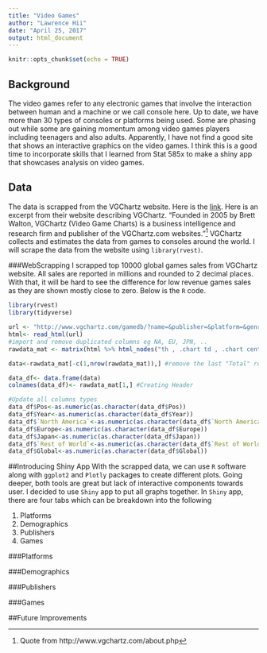 ```yaml
---
title: "Video Games"
author: "Lawrence Hii"
date: "April 25, 2017"
output: html_document
---
```


```r
knitr::opts_chunk$set(echo = TRUE)
```

## Background
The video games refer to any electronic games that involve the interaction between human and a machine or we call console here. Up to date, we have more than 30 types of consoles or platforms being used. Some are phasing out while some are gaining momentum among video games players including teenagers and also adults. Apparently, I have not find a good site that shows an interactive graphics on the video games. I think this is a good time to incorporate skills that I learned from Stat 585x to make a shiny app that showcases analysis on video games.

## Data
The data is scrapped from the VGChartz website. Here is the [link](http://www.vgchartz.com). Here is an excerpt from their website describing VGChartz. "Founded in 2005 by Brett Walton, VGChartz (Video Game Charts) is a business intelligence and research firm and publisher of the VGChartz.com websites."[^1] VGChartz collects and estimates the data from games to consoles around the world. I will scrape the data from the website using `library(rvest)`. 

[^1]: Quote from http://www.vgchartz.com/about.php



###WebScrapping
I scrapped top 10000 global games sales from VGChartz website. All sales are reported in millions and rounded to 2 decimal places. With that, it will be hard to see the difference for low revenue games sales as they are shown mostly close to zero. Below is the `R` code.

```r
library(rvest)
library(tidyverse)

url <- "http://www.vgchartz.com/gamedb/?name=&publisher=&platform=&genre=&minSales=0&results=10000"
html<- read_html(url)
#import and remove duplicated columns eg NA, EU, JPN, ..
rawdata_mat <- matrix(html %>% html_nodes("th , .chart td , .chart center") %>% html_text(),ncol=16,byrow = T)[,-c(8,10,12,14,16)]

data<-rawdata_mat[-c(1,nrow(rawdata_mat)),] #remove the last "Total" row

data_df<- data.frame(data)
colnames(data_df)<- rawdata_mat[1,] #Creating Header

#Update all columns types
data_df$Pos<-as.numeric(as.character(data_df$Pos))
data_df$Year<-as.numeric(as.character(data_df$Year))
data_df$`North America`<-as.numeric(as.character(data_df$`North America`))
data_df$Europe<-as.numeric(as.character(data_df$Europe))
data_df$Japan<-as.numeric(as.character(data_df$Japan))
data_df$`Rest of World`<-as.numeric(as.character(data_df$`Rest of World`))
data_df$Global<-as.numeric(as.character(data_df$Global))

```


##Introducing Shiny App
With the scrapped data, we can use `R` software along with `ggplot2` and `Plotly` packages to create different plots. Going deeper, both tools are great but lack of interactive components towards user. I decided to use `Shiny` app to put all graphs together. In `Shiny` app, there are four tabs which can be breakdown into the following

1. Platforms
2. Demographics
3. Publishers
4. Games

###Platforms


###Demographics

###Publishers

###Games


##Future Improvements